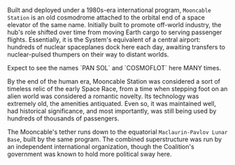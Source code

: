 ---
---


Built and deployed under a 1980s-era international program, `Mooncable Station` is an old cosmodrome attached to the orbital end of a space elevator of the same name. Initially built to promote off-world industry, the hub's role shifted over time from moving Earth cargo to serving passenger flights. Essentially, it is the System's equivalent of a central airport: hundreds of nuclear spaceplanes dock here each day, awaiting transfers to nuclear-pulsed thumpers on their way to distant worlds. 

<QuoteRow author={AuthorUniserve} >
Expect to see the names `PAN SOL` and `COSMOFLOT` here MANY times.
</QuoteRow>

By the end of the human era, Mooncable Station was considered a sort of timeless relic of the early Space Race, from a time when stepping foot on an alien world was considered a romantic novelty. Its technology was extremely old, the amenities antiquated. Even so, it was maintained well, had historical significance, and most importantly, was still being used by hundreds of thousands of passengers. 

The Mooncable's tether runs down to the equatorial `Maclaurin-Pavlov Lunar Base`, built by the same program. The combined superstructure was run by an independent international organization, though the Coalition's government was known to hold more political sway here.